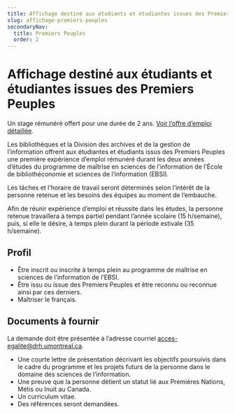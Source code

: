 ```yaml
---
title: Affichage destiné aux étudiants et étudiantes issues des Premiers Peuples
slug: affichage-premiers-peuples
secondaryNav:
  title: Premiers Peuples
  order: 2
---
```


# Affichage destiné aux étudiants et étudiantes issues des Premiers Peuples

Un stage rémunéré offert pour une durée de 2 ans. [Voir l’offre d’emploi détaillée](/a-propos/programme-etudiant-premiers-peuples-web.pdf).

Les bibliothèques et la Division des archives et de la gestion de l’information offrent aux étudiantes et étudiants issus des Premiers Peuples une première expérience d’emploi rémunéré durant les deux années d’études du programme de maîtrise en sciences de l’information de l’École de bibliothéconomie et sciences de l’information (EBSI).

Les tâches et l’horaire de travail seront déterminés selon l’intérêt de la personne retenue et les besoins des équipes au moment de l’embauche.

Afin de réunir expérience d’emploi et réussite dans les études, la personne retenue travaillera à temps partiel pendant l’année scolaire (15 h/semaine), puis, si elle le désire, à temps plein durant la période estivale (35 h/semaine).

## Profil
- Être inscrit ou inscrite à temps plein au programme de maîtrise en sciences de l’information de l’EBSI.
- Être issu ou issue des Premiers Peuples et être reconnu ou reconnue ainsi par ces derniers.
- Maîtriser le français.

## Documents à fournir

La demande doit être présentée à l’adresse courriel [acces-egalite@drh.umontreal.ca](mailto:acces-egalite@drh.umontreal.ca).

- Une courte lettre de présentation décrivant les objectifs poursuivis dans le cadre du programme et les projets futurs de la personne dans le domaine des sciences de l’information.
- Une preuve que la personne détient un statut lié aux Premières Nations, Métis ou Inuit au Canada.
- Un curriculum vitae.
- Des références seront demandées.
